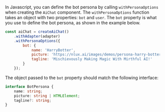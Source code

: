 In Javascript, you can define the bot persona by calling `withPersonaOptions` when creating the `AiChat` component.
The `withPersonaOptions` function takes an object with two properties: `bot` and `user`. The `bot` property is
what you use to define the bot persona, as shown in the example below.

```javascript
const aiChat = createAiChat()
    .withAdapter(adapter)
    .withPersonaOptions({
        bot: {
            name: 'HarryBotter',
            picture: 'https://nlux.ai/images/demos/persona-harry-botter.jpg',
            tagline: 'Mischievously Making Magic With Mirthful AI!'
        }
    });
```

The object passed to the `bot` property should match the following interface:

```typescript
interface BotPersona {
    name: string;
    picture: string | HTMLElement;
    tagline?: string;
}
```
